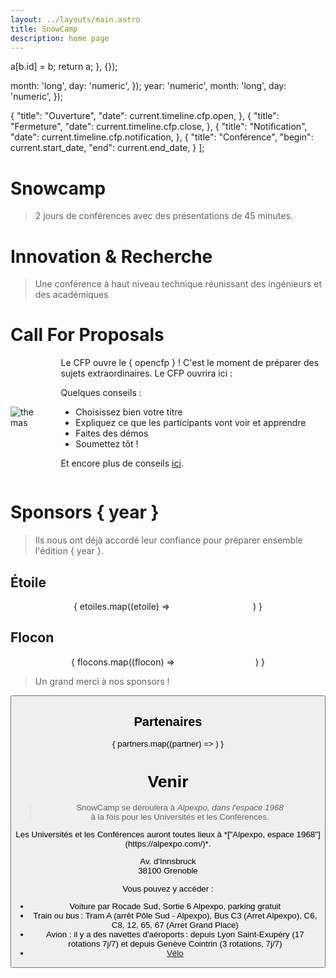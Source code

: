 ```yaml
---
layout: ../layouts/main.astro
title: SnowCamp
description: home page
---
```


  a[b.id] = b;
  return a;
}, {});

  month: 'long',
  day: 'numeric',
});
  year: 'numeric',
  month: 'long',
  day: 'numeric',
});

  {
    "title": "Ouverture",
    "date": current.timeline.cfp.open,
  },
  {
    "title": "Fermeture",
    "date": current.timeline.cfp.close,
  },
  {
    "title": "Notification",
    "date": current.timeline.cfp.notification,
  },
  {
    "title": "Conférence",
    "begin": current.start_date,
    "end": current.end_date,
  }
];

<Spotlight/>

# Snowcamp

> 2 jours de conférences avec des présentations de 45 minutes.

<Columns3>
  <ShortDescription title="Universités" description="Une journée de formation en profondeur (2 formations de 3 heures au choix)." img={Utils.url("/img/icon-univ.png")}/>
  <ShortDescription title="Conférences" description="2 jours de conférences avec des présentations de 45 minutes." img={Utils.url("/img/icon-conf.png")}/>
  <ShortDescription title="Unconference" description="Une journée d'échange sur les pistes mêlant orateurs et participants." img={Utils.url("/img/icon-unconference.webp")}/>
</Columns3>

# Innovation & Recherche

> Une conférence à haut niveau technique réunissant des ingénieurs et des académiques

<Columns3>
  <ShortDescription title="Innovation" description="Découvrez les outils, frameworks et technologies d'aujourd'hui et de demain." img={Utils.url("/img/icon-dev.png")}/>
  <ShortDescription title="Échange" description="Rencontrez et échangez avec d'autres devs, ops, archis et orateurs." img={Utils.url("/img/icon-cloud.png")}/>
  <ShortDescription title="Recherche" description="Découvrez les travaux des chercheurs sur les tendances et sujets du moment." img={Utils.url("/img/icon-academic.png")}/>
</Columns3>

# Call For Proposals

<TimelineCFP tl={tlCFP}/>

<div style="display: flex; flex-direction: row; align-items: center; gap: 2rem">
  <div>
    <img src="/img/themas.webp" alt="themas"/>
  </div>
  <div>
Le CFP ouvre le { opencfp } ! C'est le moment de préparer des sujets extraordinaires. Le CFP ouvrira ici :

Quelques conseils :

- Choisissez bien votre titre
- Expliquez ce que les participants vont voir et apprendre
- Faites des démos
- Soumettez tôt !

Et encore plus de conseils [ici](https://docs.google.com/document/d/e/2PACX-1vReWAaCbafJqc0cCo2vhKWnAVoiHk3Tq561y4GseXvTyOV7cSk6lN2c_feWEWZBIA/pub).
  </div>
</div>

<a id="sponsors"></a>

# Sponsors { year }

> Ils nous ont déjà accordé leur confiance pour préparer ensemble l'édition { year }.

## Étoile

<div style="display: flex; flex-flow: row wrap; align-items: center; gap: 2rem; justify-content: space-evenly">
{ etoiles.map((etoile) => <Sponsor title={etoile.name} img={etoile.logo} href={etoile.link.fr} />)
}
</div>

## Flocon

<div style="display: flex; flex-flow: row wrap; align-items: center; gap: 2rem; justify-content: space-evenly">
{ flocons.map((flocon) => <Sponsor title={flocon.name} img={flocon.logo} href={flocon.link.fr} />)
}
</div>

> Un grand merci à nos sponsors !

<Button className="sponsorOpened" title="Devenez sponsor !" href={current.sponsorship.subscribe_link} type="ext"/>

## Partenaires

{ partners.map((partner) => <Sponsor title={partner.name} img={partner.logo} href={partner.link.fr} />)
}

<a id="venue"></a>

# Venir

> SnowCamp se déroulera à *Alpexpo, dans l'espace 1968*<br/>à la fois pour les Universités et les Conférences.

<p>Les Universités et les Conférences auront toutes lieux à *["Alpexpo, espace 1968"](https://alpexpo.com/)*.</p>

Av. d'Innsbruck<br/>
38100 Grenoble

<div>
  <Polaroid img="/img/alpexpo/alpexpo-espace-1968-2.jpg" title="Alpexpo - Espace 1968 (Crédit photo Alpexpo)" side="left" />
Vous pouvez y accéder :

- Voiture par Rocade Sud, Sortie 6 Alpexpo, parking gratuit
- Train ou bus : Tram A (arrêt Pôle Sud - Alpexpo), Bus C3 (Arret Alpexpo), C6, C8, 12, 65, 67 (Arret Grand Place)
- Avion : il y a des navettes d'aéroports : depuis Lyon Saint-Exupéry (17 rotations 7j/7) et depuis Genève Cointrin (3 rotations, 7j/7)
- [Vélo](http://www.metromobilite.fr/velo.html)
</div>

